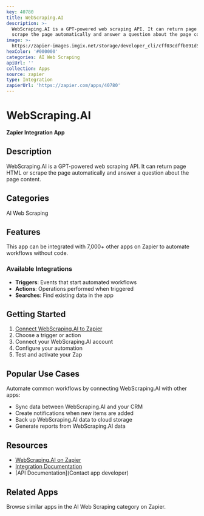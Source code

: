 ```yaml
---
key: 40780
title: WebScraping.AI
description: >-
  WebScraping.AI is a GPT-powered web scraping API. It can return page HTML or
  scrape the page automatically and answer a question about the page content.
image: >-
  https://zapier-images.imgix.net/storage/developer_cli/cff03cdffb891d5ace30425333e783e1.png?auto=format%2Ccompress&ixlib=python-3.0.0&q=50
hexColor: '#000000'
categories: AI Web Scraping
apiUrl: ''
collection: Apps
source: zapier
type: Integration
zapierUrl: 'https://zapier.com/apps/40780'
---
```

# WebScraping.AI

**Zapier Integration App**

## Description

WebScraping.AI is a GPT-powered web scraping API. It can return page HTML or scrape the page automatically and answer a question about the page content.

## Categories

AI Web Scraping

## Features

This app can be integrated with 7,000+ other apps on Zapier to automate workflows without code.

### Available Integrations

- **Triggers**: Events that start automated workflows
- **Actions**: Operations performed when triggered
- **Searches**: Find existing data in the app

## Getting Started

1. [Connect WebScraping.AI to Zapier](https://zapier.com/apps/40780)
2. Choose a trigger or action
3. Connect your WebScraping.AI account
4. Configure your automation
5. Test and activate your Zap

## Popular Use Cases

Automate common workflows by connecting WebScraping.AI with other apps:

- Sync data between WebScraping.AI and your CRM
- Create notifications when new items are added
- Back up WebScraping.AI data to cloud storage
- Generate reports from WebScraping.AI data

## Resources

- [WebScraping.AI on Zapier](https://zapier.com/apps/40780)
- [Integration Documentation](https://zapier.com/apps/40780/integrations)
- [API Documentation](Contact app developer)

## Related Apps

Browse similar apps in the AI Web Scraping category on Zapier.
